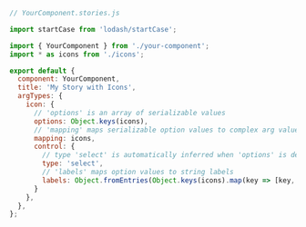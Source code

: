 ```js
// YourComponent.stories.js

import startCase from 'lodash/startCase';

import { YourComponent } from './your-component';
import * as icons from './icons';

export default {
  component: YourComponent,
  title: 'My Story with Icons',
  argTypes: {
    icon: {
      // 'options' is an array of serializable values
      options: Object.keys(icons),
      // 'mapping' maps serializable option values to complex arg values (which can be anything)
      mapping: icons,
      control: {
        // type 'select' is automatically inferred when 'options' is defined
        type: 'select',
        // 'labels' maps option values to string labels
        labels: Object.fromEntries(Object.keys(icons).map(key => [key, startCase(key)]))
      }
    },
  },
};
```
